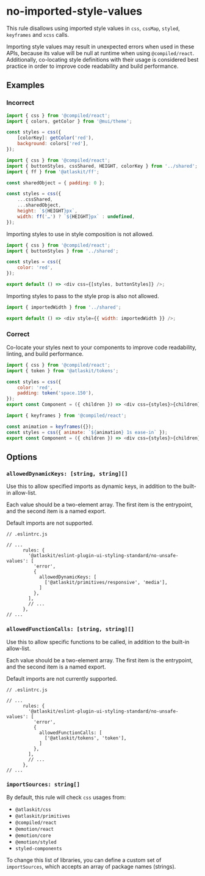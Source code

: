 # no-imported-style-values

This rule disallows using imported style values in `css`, `cssMap`, `styled`, `keyframes` and `xcss`
calls.

Importing style values may result in unexpected errors when used in these APIs, because its value
will be null at runtime when using `@compiled/react`. Additionally, co-locating style definitions
with their usage is considered best practice in order to improve code readability and build
performance.

## Examples

### Incorrect

```js
import { css } from '@compiled/react';
import { colors, getColor } from '@mui/theme';

const styles = css({
	[colorKey]: getColor('red'),
	background: colors['red'],
});
```

```js
import { css } from '@compiled/react';
import { buttonStyles, cssShared, HEIGHT, colorKey } from '../shared';
import { ff } from '@atlaskit/ff';

const sharedObject = { padding: 0 };

const styles = css({
	...cssShared,
	...sharedObject,
	height: `${HEIGHT}px`,
	width: ff('…') ? `${HEIGHT}px` : undefined,
});
```

Importing styles to use in style composition is not allowed.

```js
import { css } from '@compiled/react';
import { buttonStyles } from '../shared';

const styles = css({
	color: 'red',
});

export default () => <div css={[styles, buttonStyles]} />;
```

Importing styles to pass to the style prop is also not allowed.

```js
import { importedWidth } from '../shared';

export default () => <div style={{ width: importedWidth }} />;
```

### Correct

Co-locate your styles next to your components to improve code readability, linting, and build
performance.

```js
import { css } from '@compiled/react';
import { token } from '@atlaskit/tokens';

const styles = css({
	color: 'red',
	padding: token('space.150'),
});
export const Component = ({ children }) => <div css={styles}>{children}></div>;
```

```js
import { keyframes } from '@compiled/react';

const animation = keyframes({});
const styles = css({ animate: `${animation} 1s ease-in` });
export const Component = ({ children }) => <div css={styles}>{children}></div>;
```

## Options

### `allowedDynamicKeys: [string, string][]`

Use this to allow specified imports as dynamic keys, in addition to the built-in allow-list.

Each value should be a two-element array. The first item is the entrypoint, and the second item is a
named export.

Default imports are not supported.

```tsx
// .eslintrc.js

// ...
      rules: {
        '@atlaskit/eslint-plugin-ui-styling-standard/no-unsafe-values': [
          'error',
          {
            allowedDynamicKeys: [
              ['@atlaskit/primitives/responsive', 'media'],
            ]
          },
        ],
        // ...
      },
// ...
```

### `allowedFunctionCalls: [string, string][]`

Use this to allow specific functions to be called, in addition to the built-in allow-list.

Each value should be a two-element array. The first item is the entrypoint, and the second item is a
named export.

Default imports are not currently supported.

```tsx
// .eslintrc.js

// ...
      rules: {
        '@atlaskit/eslint-plugin-ui-styling-standard/no-unsafe-values': [
          'error',
          {
            allowedFunctionCalls: [
              ['@atlaskit/tokens', 'token'],
            ]
          },
        ],
        // ...
      },
// ...
```

### `importSources: string[]`

By default, this rule will check `css` usages from:

- `@atlaskit/css`
- `@atlaskit/primitives`
- `@compiled/react`
- `@emotion/react`
- `@emotion/core`
- `@emotion/styled`
- `styled-components`

To change this list of libraries, you can define a custom set of `importSources`, which accepts an
array of package names (strings).
